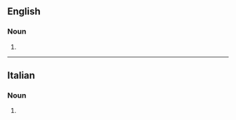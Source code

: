 ==English==

===Noun===
{{head|en|noun plural form}}

# {{plural of|gruppetto|lang=en}}

----

==Italian==

===Noun===
{{head|it|noun plural form|g=m}}

# {{plural of|gruppetto|lang=it}}